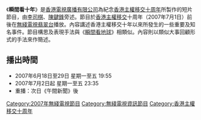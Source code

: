 {{Unreferenced |time=2011-03-30T22:00:18+00:00 }}
《'''瞬間看十年'''》是[[香港|香港]][[電視廣播有限公司|電視廣播有限公司]]為紀念[[香港主權移交十周年|香港主權移交十周年]]所製作的短片節目，由[[李司棋|李司棋]]、[[陳鍵鋒|陳鍵鋒]]旁述。節目於[[香港主權移交|香港主權移交]]十周年（2007年7月1日）前後在[[無綫電視翡翠台|無綫電視翡翠台]]播放。內容講述香港主權移交十年以來所發生的一些重要及知名事件。節目構思及表現手法與《[[瞬間看地球|瞬間看地球]]》相類似。內容則以類似大事回顧形式的手法來作簡述。

==播出時間==
*2007年6月18日至29日 星期一至五 19:55
*2007年7月2日起 星期一至五 23:35
*重播：次日《午間新聞》後

{{HK-tv-stub}}

[[Category:2007年無綫電視節目|Category:2007年無綫電視節目]]
[[Category:無綫電視資訊節目|Category:無綫電視資訊節目]]
[[Category:香港主權移交十周年|Category:香港主權移交十周年]]